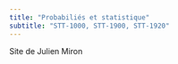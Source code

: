 ```yaml
---
title: "Probabiliés et statistique"
subtitle: "STT-1000, STT-1900, STT-1920"
---
```


Site de Julien Miron
